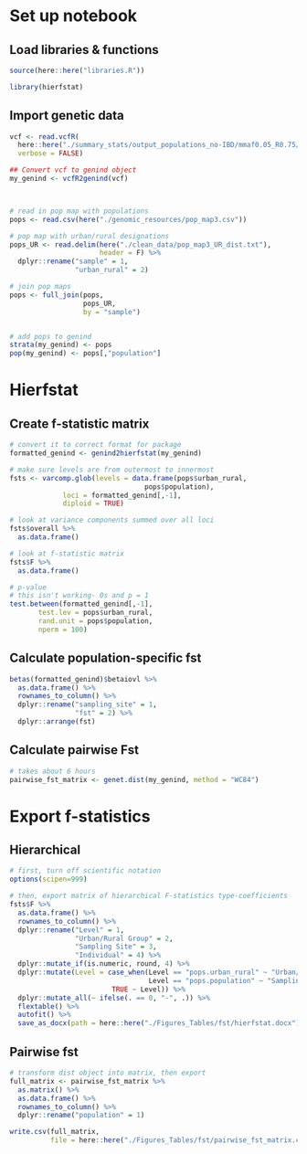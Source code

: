 # Set up notebook
## Load libraries & functions
```r
source(here::here("libraries.R"))

library(hierfstat)
```

## Import genetic data
```r
vcf <- read.vcfR(
  here::here("./summary_stats/output_populations_no-IBD/mmaf0.05_R0.75/populations.snps.vcf"),
  verbose = FALSE)

## Convert vcf to genind object
my_genind <- vcfR2genind(vcf)



# read in pop map with populations
pops <- read.csv(here("./genomic_resources/pop_map3.csv"))

# pop map with urban/rural designations
pops_UR <- read.delim(here("./clean_data/pop_map3_UR_dist.txt"),
                      header = F) %>%
  dplyr::rename("sample" = 1,
                "urban_rural" = 2)

# join pop maps
pops <- full_join(pops,
                  pops_UR,
                  by = "sample")


# add pops to genind
strata(my_genind) <- pops
pop(my_genind) <- pops[,"population"]
```

# Hierfstat
## Create f-statistic matrix
```r
# convert it to correct format for package
formatted_genind <- genind2hierfstat(my_genind)

# make sure levels are from outermost to innermost
fsts <- varcomp.glob(levels = data.frame(pops$urban_rural,
                                 pops$population),
             loci = formatted_genind[,-1],
             diploid = TRUE)

# look at variance components summed over all loci
fsts$overall %>%
  as.data.frame()

# look at f-statistic matrix
fsts$F %>%
  as.data.frame()

# p-value
# this isn't working- 0s and p = 1
test.between(formatted_genind[,-1],
       test.lev = pops$urban_rural,
       rand.unit = pops$population,
       nperm = 100) 

```

## Calculate population-specific fst
```r
betas(formatted_genind)$betaiovl %>%
  as.data.frame() %>%
  rownames_to_column() %>%
  dplyr::rename("sampling_site" = 1,
                "fst" = 2) %>%
  dplyr::arrange(fst)

```

## Calculate pairwise Fst
```r
# takes about 6 hours
pairwise_fst_matrix <- genet.dist(my_genind, method = "WC84")

```

# Export f-statistics
## Hierarchical
```r
# first, turn off scientific notation
options(scipen=999) 

# then, export matrix of hierarchical F-statistics type-coefficients
fsts$F %>%
  as.data.frame() %>%
  rownames_to_column() %>%
  dplyr::rename("Level" = 1,
                "Urban/Rural Group" = 2,
                "Sampling Site" = 3,
                "Individual" = 4) %>%
  dplyr::mutate_if(is.numeric, round, 4) %>%
  dplyr::mutate(Level = case_when(Level == "pops.urban_rural" ~ "Urban/Rural Group",
                                  Level == "pops.population" ~ "Sampling Site",
                         TRUE ~ Level)) %>%
  dplyr::mutate_all(~ ifelse(. == 0, "-", .)) %>%
  flextable() %>%
  autofit() %>%
  save_as_docx(path = here::here("./Figures_Tables/fst/hierfstat.docx"))

```

## Pairwise fst
```r
# transform dist object into matrix, then export
full_matrix <- pairwise_fst_matrix %>%
  as.matrix() %>%
  as.data.frame() %>%
  rownames_to_column() %>%
  dplyr::rename("population" = 1)

write.csv(full_matrix,
          file = here::here("./Figures_Tables/fst/pairwise_fst_matrix.csv"))
```

